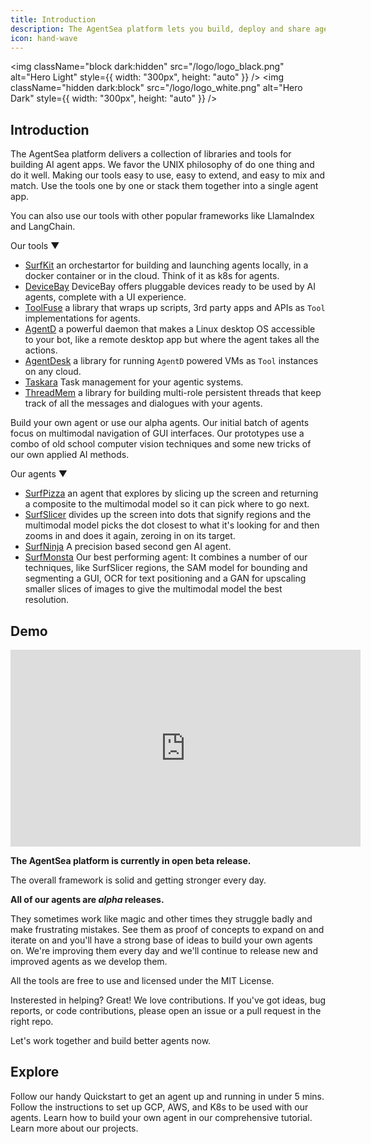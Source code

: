 ```yaml
---
title: Introduction
description: The AgentSea platform lets you build, deploy and share agents with ease.
icon: hand-wave
---
```


<img
  className="block dark:hidden"
  src="/logo/logo_black.png"
  alt="Hero Light"
  style={{ width: "300px", height: "auto" }}
/>
<img
  className="hidden dark:block"
  src="/logo/logo_white.png"
  alt="Hero Dark"
  style={{ width: "300px", height: "auto" }}
/>

## Introduction

The AgentSea platform delivers a collection of libraries and tools for building AI agent apps.
We favor the UNIX philosophy of do one thing and do it well. Making our tools easy to use, easy to extend, and easy to mix and match. Use the tools one by one or stack them together into a single agent app.

You can also use our tools with other popular frameworks like LlamaIndex and LangChain.

Our tools ▼

- [SurfKit](https://github.com/agentsea/surfkit) an orchestartor for building and launching agents locally, in a docker container or in the cloud. Think of it as k8s for agents.
- [DeviceBay](https://github.com/agentsea/devicebay) DeviceBay offers pluggable devices ready to be used by AI agents, complete with a UI experience.
- [ToolFuse](https://github.com/agentsea/toolfuse) a library that wraps up scripts, 3rd party apps and APIs as `Tool` implementations for agents.
- [AgentD](https://github.com/agentsea/agentd) a powerful daemon that makes a Linux desktop OS accessible to your bot, like a remote desktop app but where the agent takes all the actions.
- [AgentDesk](https://github.com/agentsea/agentdesk) a library for running `AgentD` powered VMs as `Tool` instances on any cloud.
- [Taskara](https://github.com/agentsea/taskara) Task management for your agentic systems.
- [ThreadMem](https://github.com/agentsea/threadmem) a library for building multi-role persistent threads that keep track of all the messages and dialogues with your agents.

Build your own agent or use our alpha agents. Our initial batch of agents focus on multimodal navigation of GUI interfaces.
Our prototypes use a combo of old school computer vision techniques and some new tricks of our own applied AI methods.

Our agents ▼

- [SurfPizza](https://github.com/agentsea/surfpizza) an agent that explores by slicing up the screen and returning a composite to the multimodal model so it can pick where to go next.
- [SurfSlicer](https://github.com/agentsea/surfslicer) divides up the screen into dots that signify regions and the multimodal model picks the dot closest to what it's looking for and then zooms in and does it again, zeroing in on its target.
- [SurfNinja](https://github.com/agentsea/surfninja) A precision based second gen AI agent.
- [SurfMonsta](https://github.com/agentsea/surfmonsta) Our best performing agent: It combines a number of our techniques, like SurfSlicer regions, the SAM model for bounding and segmenting a GUI, OCR for text positioning and a GAN for upscaling smaller slices of images to give the multimodal model the best resolution.

## Demo

<iframe
  width="560"
  height="315"
  src="https://www.youtube.com/embed/exoOUUwFRB8?si=edfifw3Ruu4bAEwu"
  title="YouTube video player"
  frameborder="0"
  allow="accelerometer; autoplay; clipboard-write; encrypted-media; gyroscope; picture-in-picture; web-share"
  allowfullscreen
></iframe>

**The AgentSea platform is currently in open beta release.**

The overall framework is solid and getting stronger every day.

**All of our agents are _alpha_ releases.**

They sometimes work like magic and other times they struggle badly and make frustrating mistakes. See them as proof of concepts to expand on and iterate on and you'll have a strong base of ideas to build your own agents on. We're improving them every day and we'll continue to release new and improved agents as we develop them.

All the tools are free to use and licensed under the MIT License.

Insterested in helping? Great! We love contributions. If you've got ideas, bug reports, or code contributions, please open an issue or a pull request in the right repo.

Let's work together and build better agents now.

## Explore

<CardGroup cols={2}>
  <Card title="Quickstart" icon="rocket" href="./quickstart">
    Follow our handy Quickstart to get an agent up and running in under 5 mins.
  </Card>
  <Card
    title="Set up our Cloud"
    icon="sign-posts-wrench"
    href="./configuration/intro"
  >
    Follow the instructions to set up GCP, AWS, and K8s to be used with our
    agents.
  </Card>
  <Card
    title="Build your Agent"
    icon="screwdriver-wrench"
    href="./advanced_tutorial"
  >
    Learn how to build your own agent in our comprehensive tutorial.
  </Card>
  <Card title="Surfkit Documentation" icon="book" href="surfkit/intro">
    Learn more about our projects.
  </Card>
</CardGroup>
